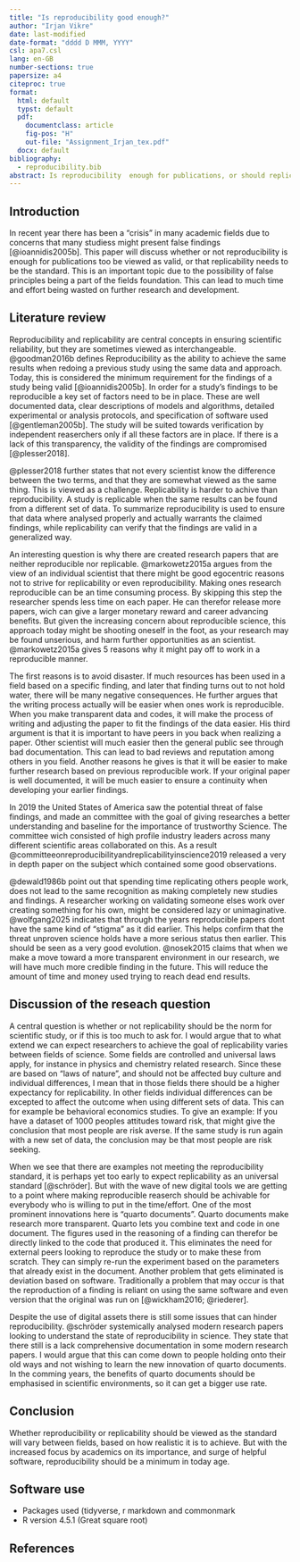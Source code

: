 ```yaml
---
title: "Is reproducibility good enough?"
author: "Irjan Vikre"
date: last-modified
date-format: "dddd D MMM, YYYY"
csl: apa7.csl
lang: en-GB
number-sections: true
papersize: a4
citeproc: true
format:
  html: default
  typst: default
  pdf:
    documentclass: article
    fig-pos: "H"
    out-file: "Assignment_Irjan_tex.pdf"
  docx: default
bibliography: 
  - reproducibility.bib
abstract: Is reproducibility  enough for publications, or should replicability  be the standard? This paper will argue that it depends on the field of research.
---
```


## Introduction

In recent year there has been a “crisis” in many academic fields due to concerns that many studiess might present false findings [@ioannidis2005b].
This paper will discuss whether or not reproducibility is enough for publications too be viewed as valid, or that replicability needs to be the standard.
This is an important topic due to the possibility of false principles being a part of the fields foundation.
This can lead to much time and effort being wasted on further research and development.

## Literature review

Reproducibility and replicability are central concepts in ensuring scientific reliability, but they are sometimes viewed as interchangeable.
@goodman2016b defines Reproducibility as the ability to achieve the same results when redoing a previous study using the same data and approach. Today, this is considered the minimum requirement for the findings of a study being valid [@ioannidis2005b].
In order for a study's findings to be reproducible a key set of factors need to be in place.
These are well documented data, clear descriptions of models and algorithms, detailed experimental or analysis protocols, and specification of software used [@gentleman2005b].
The study will be suited towards verification by independent reaserchers only if all these factors are in place.
If there is a lack of this transparency, the validity of the findings are compromised [@plesser2018].

@plesser2018 further states that not every scientist know the difference between the two terms, and that they are somewhat viewed as the same thing. This is viewed as a challenge.
Replicability is harder to achive than reproducibility.
A study is replicable when the same results can be found from a different set of data.
To summarize reproducibility is used to ensure that data where analysed properly and actually warrants the claimed findings, while replicability can verify that the findings are valid in a generalized way.

An interesting question is why there are created research papers that are neither reproducible nor replicable.
@markowetz2015a argues from the view of an individual scientist that there might be good egocentric reasons not to strive for replicability or even reproducibility.
Making ones research reproducible can be an time consuming process.
By skipping this step the researcher spends less time on each paper.
He can therefor release more papers, wich can give a larger monetary reward and career advancing benefits.
But given the increasing concern about reproducible science, this approach today might be shooting oneself in the foot, as your research may be found unserious, and harm further opportunities as an scientist.
@markowetz2015a gives 5 reasons why it might pay off to work in a reproducible manner.

The first reasons is to avoid disaster.
If much resources has been used in a field based on a specific finding, and later that finding turns out to not hold water, there will be many negative consequences.
He further argues that the writing process actually will be easier when ones work is reproducible.
When you make transparent data and codes, it will make the process of writing and adjusting the paper to fit the findings of the data easier.
His third argument is that it is important to have peers in you back when realizing a paper.
Other scientist will much easier then the general public see through bad documentation.
This can lead to bad reviews and reputation among others in you field.
Another reasons he gives is that it will be easier to make further research based on previous reproducible work.
If your original paper is well documented, it will be much easier to ensure a continuity when developing your earlier findings.

In 2019 the United States of America saw the potential threat of false findings, and made an committee with the goal of giving researches a better understanding and baseline for the importance of trustworthy Science.
The committee wich consisted of high profile industry leaders across many different scientific areas collaborated on this.
As a result @committeeonreproducibilityandreplicabilityinscience2019 released a very in depth paper on the subject which contained some good observations.

@dewald1986b point out that spending time replicating others people work, does not lead to the same recognition as making completely new studies and findings.
A researcher working on validating someone elses work over creating something for his own, might be considered lazy or unimaginative.
@wolfgang2025 indicates that through the years reproducible papers dont have the same kind of “stigma” as it did earlier.
This helps confirm that the threat unproven science holds have a more serious status then earlier.
This should be seen as a very good evolution.
@nosek2015 claims that when we make a move toward a more transparent environment in our research, we will have much more credible finding in the future.
This will reduce the amount of time and money used trying to reach dead end results.

## Discussion of the reseach question

A central question is whether or not replicability should be the norm for scientific study, or if this is too much to ask for.
I would argue that to what extend we can expect researchers to achieve the goal of replicability varies between fields of science.
Some fields are controlled and universal laws apply, for instance in physics and chemistry related research.
Since these are based on “laws of nature”, and should not be affected buy culture and individual differences, I mean that in those fields there should be a higher expectancy for replicability.
In other fields individual differences can be excepted to affect the outcome when using different sets of data.
This can for example be behavioral economics studies.
To give an example: If you have a dataset of 1000 peoples attitudes toward risk, that might give the conclusion that most people are risk averse.
If the same study is run again with a new set of data, the conclusion may be that most people are risk seeking.

When we see that there are examples not meeting the reproducibility standard, it is perhaps yet too early to expect replicability as an universal standard [@schröder]. But with the wave of new digital tools we are getting to a point where making reproducible reaserch should be achivable for everybody who is willing to put in the time/effort.
One of the most prominent innovations here is “quarto documents”.
Quarto documents make research more transparent.
Quarto lets you combine text and code in one document.
The figures used in the reasoning of a finding can therefor be directly linked to the code that produced it.
This eliminates the need for external peers looking to reproduce the study or to make these from scratch. They can simply re-run the experiment based on the parameters that already exist in the document.
Another problem that gets eliminated is deviation based on software.
Traditionally a problem that may occur is that the reproduction of a finding is reliant on using the same software and even version that the original was run on [@wickham2016; @riederer].

Despite the use of digital assets there is still some issues that can hinder reproducibility.
@schröder systemically analysed modern research papers looking to understand the state of reproducibility in science.
They state that there still is a lack comprehensive documentation in some modern research papers.
I would argue that this can come down to people holding onto their old ways and not wishing to learn the new innovation of quarto documents.
In the comming years, the benefits of quarto documents should be emphasised in scientific environments, so it can get a bigger use rate.

## Conclusion

Whether reproducibility or replicability should be viewed as the standard will vary between fields, based on how realistic it is to achieve.
But with the increased focus by academics on its importance, and surge of helpful software, reproducibility should be a minimum in today age.

## Software use

-   Packages used (tidyverse, r markdown and commonmark
-   R version 4.5.1 (Great square root)

## References
